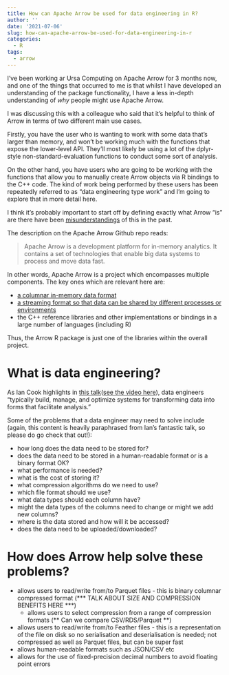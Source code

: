 ```yaml
---
title: How can Apache Arrow be used for data engineering in R?
author: ''
date: '2021-07-06'
slug: how-can-apache-arrow-be-used-for-data-engineering-in-r
categories:
  - R
tags:
  - arrow
---
```


I've been working ar Ursa Computing on Apache Arrow for 3 months now, and one of the things that occurred to me is that whilst I have developed an understanding of the package functionality, I have a less in-depth understanding of *why* people might use Apache Arrow.

I was discussing this with a colleague who said that it's helpful to think of Arrow in terms of two different main use cases.

Firstly, you have the user who is wanting to work with some data that's larger than memory, and won't be working much with the functions that expose the lower-level API.  They'll most likely be using a lot of the dplyr-style non-standard-evaluation functions to conduct some sort of analysis.

On the other hand, you have users who are going to be working with the functions that allow you to manually create Arrow objects via R bindings to the C++ code.  The kind of work being performed by these users has been repeatedly referred to as "data engineering type work" and I'm going to explore that in more detail here.

I think it's probably important to start off by defining exactly what Arrow "is" are there have been [misunderstandings](https://github.com/h2oai/db-benchmark/issues/229) of this in the past.

The description on the Apache Arrow Github repo reads:

> Apache Arrow is a development platform for in-memory analytics. It contains a set of technologies that enable big data systems to process and move data fast.

In other words, Apache Arrow is a project which encompasses multiple components.  The key ones which are relevant here are:

* [a columnar in-memory data format](https://github.com/apache/arrow/blob/master/docs/source/format/Columnar.rst)
* [a streaming format so that data can be shared by different processes or environments](https://github.com/apache/arrow/blob/master/docs/source/format/Columnar.rst#serialization-and-interprocess-communication-ipc)
* the C++ reference libraries and other implementations or bindings in a large number of languages (including R)

Thus, the Arrow R package is just one of the libraries within the overall project.

# What is data engineering?

As Ian Cook highlights in [this talk](https://ianmcook.github.io/indy-user-may-2021)([see the video here](https://www.youtube.com/watch?v=SXbq4OYtsFA)), data engineers "typically build, manage, and optimize systems for transforming data into forms that facilitate analysis."

Some of the problems that a data engineer may need to solve include (again, this content is heavily paraphrased from Ian's fantastic talk, so please do go check that out!):

* how long does the data need to be stored for?
* does the data need to be stored in a human-readable format or is a binary format OK?
* what performance is needed?
* what is the cost of storing it?
* what compression algorithms do we need to use?
* which file format should we use?
* what data types should each column have?
* might the data types of the columns need to change or might we add new columns?
* where is the data stored and how will it be accessed?
* does the data need to be uploaded/downloaded?

# How does Arrow help solve these problems?

* allows users to read/write from/to Parquet files - this is binary columnar compressed format (*** TALK ABOUT SIZE AND COMPRESSION BENEFITS HERE ***)
  * allows users to select compression from a range of compression formats (** Can we compare CSV/RDS/Parquet **)
* allows users to read/write from/to Feather files - this is a representation of the file on disk so no serialisation and deserialisation is needed; not compressed as well as Parquet files, but can be super fast
* allows human-readable formats such as JSON/CSV etc
* allows for the use of fixed-precision decimal numbers to avoid floating point errors



